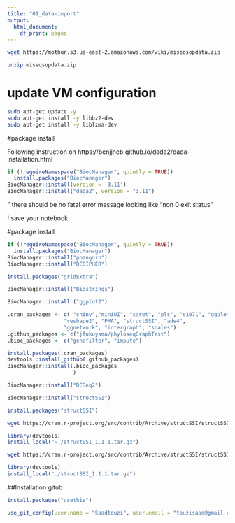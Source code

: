 ```yaml
---
title: "01_data-import"
output:
  html_document:
    df_print: paged
---
```

```bash
wget https://mothur.s3.us-east-2.amazonaws.com/wiki/miseqsopdata.zip
```
```bash
unzip miseqsopdata.zip
```



# update VM configuration
``` bash
sudo apt-get update -y 
sudo apt-get install -y libbz2-dev
sudo apt-get install -y liblzma-dev
```


#package install

Following instruction on https://benjjneb.github.io/dada2/dada-installation.html

```r
if (!requireNamespace("BiocManager", quietly = TRUE))
  install.packages("BiocManager")
BiocManager::install(version = '3.11')
BiocManager::install("dada2", version = "3.11")
```
"
there should be no fatal error message looking like "non 0 exit status"

! save your notebook


#package install
```r
if (!requireNamespace("BiocManager", quietly = TRUE))
  install.packages("BiocManager")
BiocManager::install("phangorn")
BiocManager::install("DECIPHER")
```

```r
install.packages("gridExtra")
```
```r
BiocManager::install("Biostrings")
```

```r
BiocManager::install ("ggplot2")
```
```r
.cran_packages <- c( "shiny","miniUI", "caret", "pls", "e1071", "ggplot2", "randomForest", "dplyr", "ggrepel", "nlme", "devtools",
                  "reshape2", "PMA", "structSSI", "ade4",
                  "ggnetwork", "intergraph", "scales")
.github_packages <- c("jfukuyama/phyloseqGraphTest")
.bioc_packages <- c("genefilter", "impute")
```

```r
install.packages(.cran_packages)
devtools::install_github(.github_packages)
BiocManager::install(.bioc_packages
                     )
```
```r
BiocManager::install("DESeq2")
```


```r
BiocManager::install("structSSI")
```
```r
install.packages("structSSI")
```
```bash
wget https://cran.r-project.org/src/contrib/Archive/structSSI/structSSI_1.1.1.tar.gz
```
```r
library(devtools)
install_local("~./structSSI_1.1.1.tar.gz")
```
```bash
wget https://cran.r-project.org/src/contrib/Archive/structSSI/structSSI_1.1.1.tar.gz
```
```r
library(devtools)
install_local("./structSSI_1.1.1.tar.gz")
```


##Installation gitub


```r
install.packages("usethis")
```
```r
use_git_config(user.name = "Saadtouzi", user.email = "touzisaad@gmail.com")
```


